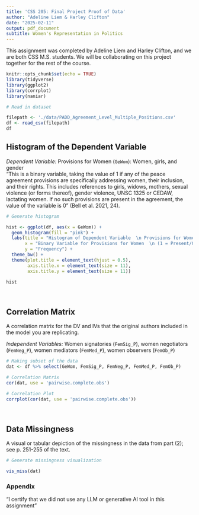 ```yaml
---
title: 'CSS 205: Final Project Proof of Data'
author: "Adeline Liem & Harley Clifton"
date: "2025-02-11"
output: pdf_document
subtitle: Women's Representation in Politics
---
```


This assignment was completed by Adeline Liem and Harley Clifton, and we are both CSS M.S. students. We will be collaborating on this project together for the rest of the course.

```r
knitr::opts_chunk$set(echo = TRUE)
library(tidyverse)
library(ggplot2)
library(corrplot)
library(naniar)
```

```r
# Read in dataset

filepath <- './data/PADD_Agreement_Level_Multiple_Positions.csv'
df <- read_csv(filepath)
df
```

## Histogram of the Dependent Variable

*Dependent Variable:* Provisions for Women (`GeWom`): Women, girls, and gender\
“This is a binary variable, taking the value of 1 if any of the peace agreement provisions are specifically addressing women, their inclusion, and their rights. This includes references to girls, widows, mothers, sexual violence (or forms thereof), gender violence, UNSC 1325 or CEDAW, lactating women. If no such provisions are present in the agreement, the value of the variable is 0” (Bell et al. 2021, 24).

```r
# Generate histogram

hist <- ggplot(df, aes(x = GeWom)) + 
  geom_histogram(fill = "pink") +
  labs(title = "Histogram of Dependent Variable  \n Provisions for Women",
       x = "Binary Variable for Provisions for Women  \n (1 = Present/0 = Absent)",
       y = "Frequency") +
  theme_bw() +
  theme(plot.title = element_text(hjust = 0.5),
        axis.title.x = element_text(size = 11),
        axis.title.y = element_text(size = 11))

hist
```

$~$

## Correlation Matrix

A correlation matrix for the DV and IVs that the original authors included in the model you are replicating.

*Independent Variables:* Women signatories (`FemSig_P`), women negotiators (`FemNeg_P`), women mediators (`FemMed_P`), women observers (`FemOb_P`)

```r
# Making subset of the data
dat <- df %>% select(GeWom, FemSig_P, FemNeg_P, FemMed_P, FemOb_P)

# Correlation Matrix
cor(dat, use = 'pairwise.complete.obs')

# Correlation Plot
corrplot(cor(dat, use = 'pairwise.complete.obs'))

```

$~$

## Data Missingness

A visual or tabular depiction of the missingness in the data from part (2); see p. 251-255 of the text.

```r
# Generate missingness visualization

vis_miss(dat)

```

### Appendix

“I certify that we did not use any LLM or generative AI tool in this assignment”

